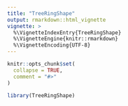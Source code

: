 ```yaml
---
title: "TreeRingShape"
output: rmarkdown::html_vignette
vignette: >
  %\VignetteIndexEntry{TreeRingShape}
  %\VignetteEngine{knitr::rmarkdown}
  %\VignetteEncoding{UTF-8}
---
```


```r
knitr::opts_chunk$set(
  collapse = TRUE,
  comment = "#>"
)
```

```r
library(TreeRingShape)
```
